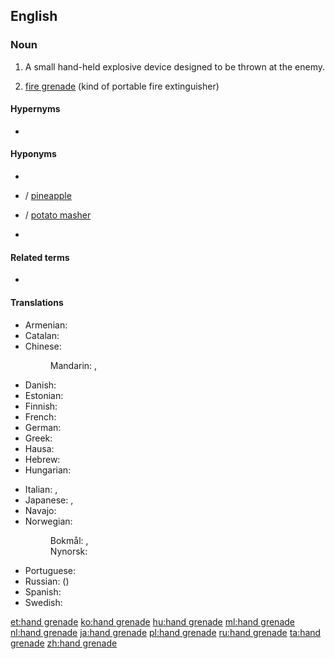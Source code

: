 ==English==
{{wikipedia}}

===Noun===
{{en-noun|head=[[hand]] [[grenade]]}}

# {{label|en|military}} A small hand-held explosive device designed to be thrown at the enemy.
# {{label|en|archaic}} [[fire grenade]] (kind of portable fire extinguisher)

====Hypernyms====
* {{l|en|grenade}}

====Hyponyms====
* {{l|en|Mills bomb}}
* {{l|en|pineapple grenade}} / [[pineapple]]
* {{l|en|potato-masher grenade}} / [[potato masher]]
* {{l|en|grenado}}

====Related terms====
* {{l|en|grenade}}

====Translations====
{{trans-top|explosive device}}
* Armenian: {{t|hy|նռնակ}}
* Catalan: {{t|ca|granada de mà|f}}
* Chinese:
*: Mandarin: {{t|cmn|手榴彈|sc=Hani}}, {{t+|cmn|手榴弹|tr=shǒuliúdàn|sc=Hani}}
* Danish: {{t|da|håndgranat|c}}
* Estonian: {{t|et|käsigranaat}}
* Finnish: {{t+|fi|käsikranaatti}}
* French: {{t|fr|grenade à main|f}}
* German: {{t+|de|Handgranate|f}}
* Greek: {{t+|el|χειροβομβίδα|f}}
* Hausa: {{t|ha|gurnet|f|alt=gùr̃nêt}}
* Hebrew: {{t|he|רמון יד|tr=rimon yad}}
* Hungarian: {{t+|hu|kézigránát}}
{{trans-mid}}
* Italian: {{t+|it|granata|f}}, {{t|it|bomba a mano|f}}
* Japanese: {{t+|ja|手榴弾|tr=てりゅうだん, teryūdan, しゅりゅうだん, shuryūdan|sc=Jpan}}, {{t|ja|手投げ弾|tr=てなげだん, tenagedan|sc=Jpan}}
* Navajo: {{t|nv|dadilhóni aheltłʼidígíí}}
* Norwegian:
*: Bokmål: {{t|nb|håndgranat|m}}, {{t|nb|handgranat|m}}
*: Nynorsk: {{t|nn|handgranat|m}}
* Portuguese: {{t|pt|granada de mão|f}}
* Russian: ({{l|ru|ручной|ручна́я}}) {{t+|ru|грана́та|f}}
* Spanish: {{t|es|granada de mano|f}}
* Swedish: {{t+|sv|handgranat|c}}
{{trans-bottom}}

[[et:hand grenade]]
[[ko:hand grenade]]
[[hu:hand grenade]]
[[ml:hand grenade]]
[[nl:hand grenade]]
[[ja:hand grenade]]
[[pl:hand grenade]]
[[ru:hand grenade]]
[[ta:hand grenade]]
[[zh:hand grenade]]